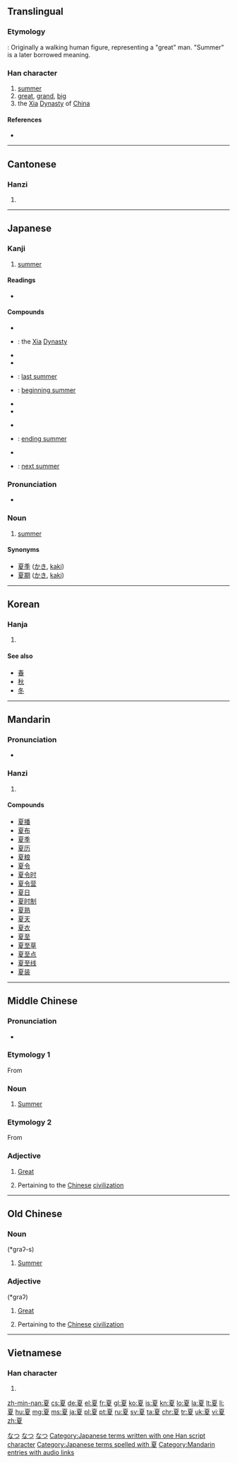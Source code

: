 {{zh-hanzi|{{zh-lookup|夏}}}}

==Translingual==
{{stroke order|strokes=10}}
===Etymology===
{{liushu|p}}: Originally a walking human figure, representing a "great" man. "Summer" is a later borrowed meaning.

===Han character===
{{Han char|rn=35|rad=夊|as=07|sn=10|four=1024<sub>7</sub>|canj=一山竹水 (MUHE)|ids=⿱[[𦣻]][[夂]]}}

# [[summer]]
# [[great]], [[grand]], [[big]]
# the [[w:Xia Dynasty|Xia]] [[dynasty|Dynasty]] of [[China]]

====References====
* {{Han ref|kx=0245.120|dkj=05720|dj=0485.290|hdz=20869.100|uh=590F|ud=22799|bh=AE4C|bd=44620}}

----

==Cantonese==

===Hanzi===
{{yue-hanzi|jyut=[[haa6]]|y=haa6}}

# {{defn|lang=yue|sort=夊07}}

----

==Japanese==

===Kanji===
{{ja-kanji|grade=2|rs=夊07}}

# [[summer]]

====Readings====
* {{ja-readings
|goon=[[げ]] (ge)
|kanon=[[か]] (ka)
|kun=[[なつ]] (natsu)}}

====Compounds====
{{top3}}
* {{l|ja|夏時|tr=[[かじ]], kaji}}
* {{l|ja|夏朝|tr=[[かちょう]], Kachō}}: the [[xia|Xia]] [[dynasty|Dynasty]]
* {{l|ja|夏炉冬扇|tr=[[かろとうせん]], karotōsen}}
* {{l|ja|夏至|tr=[[げし]], geshi}}
{{mid3}}
* {{l|ja|昨夏|tr=[[さっか]], sakka}}: [[last summer]]
* {{l|ja|初夏|tr=[[しょか]], shoka}}: [[beginning summer]]
* {{l|ja|夏鳥|tr=[[なつどり]], natsudori}}
* {{l|ja|夏場|tr=[[なつば]], natsuba}}
{{mid3}}
* {{l|ja|夏休|tr=[[なつやすみ]], natsuyasumi}}
* {{l|ja|晩夏|tr=[[ばんか]], banka}}: [[ending summer]]
* {{l|ja|立夏|tr=[[りっか]], rikka}}
* {{l|ja|翌夏|tr=[[よくなつ]], yokunatsu}}: [[next summer]]
{{bottom}}

===Pronunciation===
* {{ja-accent-common|o|な|つ}}

===Noun===
{{ja-noun|k|hira=なつ|rom=natsu}}

# [[summer]] {{gloss|season}}

====Synonyms====
* [[夏季]] ([[かき]], [[kaki]])
* [[夏期]] ([[かき]], [[kaki]])

[[Category:1000 Japanese basic words|なつ]]
[[Category:ja:Seasons|なつ]]
[[Category:ja:Calendar terms|なつ]]
[[Category:Japanese terms written with one Han script character]]
[[Category:Japanese terms spelled with 夏]]
----

==Korean==

===Hanja===
{{ko-hanja|hangeul=[[하]]|rv=ha|mr=ha}}

# {{defn|lang=ko|sort=夊07}}

====See also====
* [[春]]
* [[秋]]
* [[冬]]

----

==Mandarin==

===Pronunciation===
* {{audio|zh-xià.ogg|audio}}

===Hanzi===
{{cmn-hanzi|pin=[[xià]] ([[xia4]])|wg=hsia<sup>4</sup>}}

# {{defn|lang=cmn|sort=夊07}}

====Compounds====
* [[夏播]]
* [[夏布]]
* [[夏季]]
* [[夏历]]
* [[夏粮]]
* [[夏令]]
* [[夏令时]]
* [[夏令营]]
* [[夏日]]
* [[夏时制]]
* [[夏熟]]
* [[夏天]]
* [[夏衣]]
* [[夏至]]
* [[夏至草]]
* [[夏至点]]
* [[夏至线]]
* [[夏装]]

[[Category:Mandarin entries with audio links]]

----

==Middle Chinese==
{{zh-hanzi|夏}}

===Pronunciation===
* {{IPA|/xɛ/|lang=ltc}}

===Etymology 1===
From {{etyl|och|ltc}} {{term|夏|tr=*graʔ-s|lang=och}}

===Noun===
{{head|ltc|noun|sc=Hani|tr= ''Karlgren-Li'' xɐ‐, ''Baxter'' hæH}}
# [[summer|Summer]]

===Etymology 2===
From {{etyl|och|ltc}} {{term|夏|tr=*graʔ|lang=och}}

===Adjective===
{{head|ltc|noun|sc=Hani|tr= ''Karlgren-Li'' xɐ:, ''Baxter'' hæX}}
# [[great|Great]]
# {{context|archaic|lang=zhx-mid}} Pertaining to the [[Chinese]] [[civilization]]

----

==Old Chinese==

===Noun===
{{head|och|noun}} (*graʔ-s)
# [[summer|Summer]]

===Adjective===
{{head|och|adjective}} (*graʔ)
# [[great|Great]]
# {{context|archaic|lang=och}} Pertaining to the [[Chinese]] [[civilization]]

----

==Vietnamese==

===Han character===
{{vi-hantu|[[hạ]], [[hè]]|rs=夊07}}

# {{defn|lang=vi|sort=夊07}}

[[zh-min-nan:夏]]
[[cs:夏]]
[[de:夏]]
[[el:夏]]
[[fr:夏]]
[[gl:夏]]
[[ko:夏]]
[[is:夏]]
[[kn:夏]]
[[lo:夏]]
[[la:夏]]
[[lt:夏]]
[[li:夏]]
[[hu:夏]]
[[mg:夏]]
[[ms:夏]]
[[ja:夏]]
[[pl:夏]]
[[pt:夏]]
[[ru:夏]]
[[sv:夏]]
[[ta:夏]]
[[chr:夏]]
[[tr:夏]]
[[uk:夏]]
[[vi:夏]]
[[zh:夏]]